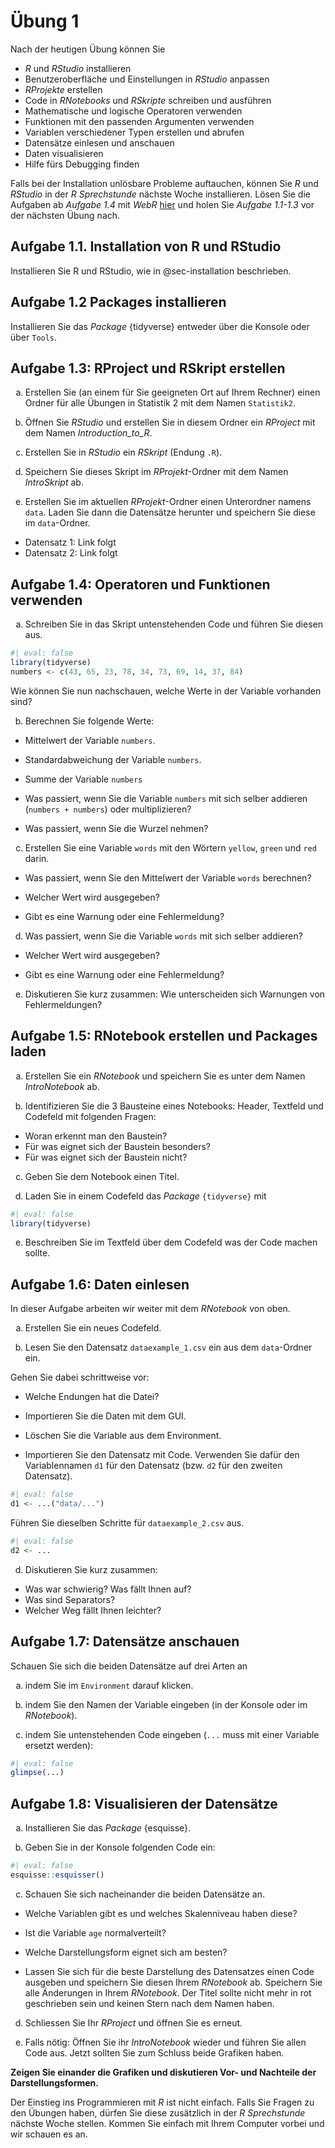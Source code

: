 # Übung 1 {.unnumbered #sec-uebung-01}

::: {.callout-note appearance="default" title="Lernziele dieser Übung"}
Nach der heutigen Übung können Sie

- _R_ und _RStudio_ installieren
- Benutzeroberfläche und Einstellungen in _RStudio_ anpassen
- _RProjekte_ erstellen
- Code in _RNotebooks_ und _RSkripte_ schreiben und ausführen
- Mathematische und logische Operatoren verwenden
- Funktionen mit den passenden Argumenten verwenden
- Variablen verschiedener Typen erstellen und abrufen
- Datensätze einlesen und anschauen
- Daten visualisieren
- Hilfe fürs Debugging finden
:::

::: {.callout-tip appearance="default" title="Übungen ohne RStudio...:"}
Falls bei der Installation unlösbare Probleme auftauchen, können Sie _R_ und _RStudio_ in der _R Sprechstunde_ nächste Woche installieren. Lösen Sie die Aufgaben ab _Aufgabe 1.4_ mit _WebR_ [hier](../appendix/webrconsole.qmd) und holen Sie _Aufgabe 1.1-1.3_ vor der nächsten Übung nach.
:::

## Aufgabe 1.1. Installation von R und RStudio

Installieren Sie R und RStudio, wie in @sec-installation beschrieben.


## Aufgabe 1.2 Packages installieren

Installieren Sie das _Package_ {tidyverse} entweder über die Konsole oder über `Tools`. 
<!-- ([hier](../r/rrstudio.qmd#packages) finden Sie die Anleitung dazu). -->


## Aufgabe 1.3: RProject und RSkript erstellen

a. Erstellen Sie (an einem für Sie geeigneten Ort auf Ihrem Rechner) einen Ordner für alle Übungen in Statistik 2 mit dem Namen `Statistik2`.
<!-- (oder einem anderen passenden Namen gemäss den [Konventionen](../r/programmingbasics.qmd#namingconventions). -->

b. Öffnen Sie _RStudio_ und erstellen Sie in diesem Ordner ein _RProject_ mit dem Namen _Introduction_to_R_.

c. Erstellen Sie in _RStudio_ ein _RSkript_ (Endung `.R`).

d. Speichern Sie dieses Skript im _RProjekt_-Ordner mit dem Namen _IntroSkript_ ab.

e. Erstellen Sie im aktuellen _RProjekt_-Ordner einen Unterordner namens `data`. Laden Sie dann die Datensätze herunter und speichern Sie diese im `data`-Ordner.

- Datensatz 1: Link folgt
- Datensatz 2: Link folgt

## Aufgabe 1.4: Operatoren und Funktionen verwenden

a. Schreiben Sie in das Skript untenstehenden Code und führen Sie diesen aus.

```r
#| eval: false
library(tidyverse)
numbers <- c(43, 65, 23, 78, 34, 73, 69, 14, 37, 84)
```

Wie können Sie nun nachschauen, welche Werte in der Variable vorhanden sind?

b. Berechnen Sie folgende Werte:

- Mittelwert der Variable `numbers`.

- Standardabweichung der Variable `numbers`.

- Summe der Variable `numbers`

- Was passiert, wenn Sie die Variable `numbers` mit sich selber addieren (`numbers + numbers`) oder multiplizieren?

- Was passiert, wenn Sie die Wurzel nehmen?

c. Erstellen Sie eine Variable `words` mit den Wörtern `yellow`, `green` und `red` darin.

- Was passiert, wenn Sie den Mittelwert der Variable `words` berechnen?

- Welcher Wert wird ausgegeben?

- Gibt es eine Warnung oder eine Fehlermeldung?


d. Was passiert, wenn Sie die Variable `words` mit sich selber addieren?

- Welcher Wert wird ausgegeben?

- Gibt es eine Warnung oder eine Fehlermeldung?


e. Diskutieren Sie kurz zusammen: Wie unterscheiden sich Warnungen von Fehlermeldungen?


## Aufgabe 1.5: RNotebook erstellen und Packages laden

a. Erstellen Sie ein _RNotebook_ und speichern Sie es unter dem Namen _IntroNotebook_ ab.

b. Identifizieren Sie die 3 Bausteine eines Notebooks: Header, Textfeld und Codefeld mit folgenden Fragen:

- Woran erkennt man den Baustein?
- Für was eignet sich der Baustein besonders?
- Für was eignet sich der Baustein nicht?

c. Geben Sie dem Notebook einen Titel.

d. Laden Sie in einem Codefeld das _Package_ `{tidyverse}` mit 

```r
#| eval: false
library(tidyverse)
```

e. Beschreiben Sie im Textfeld über dem Codefeld was der Code machen sollte.


## Aufgabe 1.6: Daten einlesen

In dieser Aufgabe arbeiten wir weiter mit dem _RNotebook_ von oben.

a. Erstellen Sie ein neues Codefeld.


b. Lesen Sie den Datensatz `dataexample_1.csv` ein aus dem `data`-Ordner ein.

Gehen Sie dabei schrittweise vor:

- Welche Endungen hat die Datei?

- Importieren Sie die Daten mit dem GUI. 

- Löschen Sie die Variable aus dem Environment.

- Importieren Sie den Datensatz mit Code. Verwenden Sie dafür den Variablennamen `d1` für den Datensatz (bzw. `d2` für den zweiten Datensatz).

```r
#| eval: false
d1 <- ...("data/...")
```

Führen Sie dieselben Schritte für `dataexample_2.csv` aus.

```r
#| eval: false
d2 <- ...
```

d. Diskutieren Sie kurz zusammen: 

- Was war schwierig? Was fällt Ihnen auf?
- Was sind Separators?
- Welcher Weg fällt Ihnen leichter?


## Aufgabe 1.7: Datensätze anschauen

Schauen Sie sich die beiden Datensätze auf drei Arten an 

a. indem Sie im `Environment` darauf klicken.

b. indem Sie den Namen der Variable eingeben (in der Konsole oder im _RNotebook_). 

c. indem Sie untenstehenden Code eingeben (`...` muss mit einer Variable ersetzt werden):

```r
#| eval: false
glimpse(...)
```

## Aufgabe 1.8: Visualisieren der Datensätze

a. Installieren Sie das _Package_ {esquisse}.

b. Geben Sie in der Konsole folgenden Code ein:

```r
#| eval: false
esquisse::esquisser()
```

c. Schauen Sie sich nacheinander die beiden Datensätze an. 

- Welche Variablen gibt es und welches Skalenniveau haben diese?

- Ist die Variable `age` normalverteilt?

- Welche Darstellungsform eignet sich am besten?

- Lassen Sie sich für die beste Darstellung des Datensatzes einen Code ausgeben und speichern Sie diesen Ihrem _RNotebook_ ab. Speichern Sie alle Änderungen in Ihrem _RNotebook_. Der Titel sollte nicht mehr in rot geschrieben sein und keinen Stern nach dem Namen haben.

d. Schliessen Sie Ihr _RProject_ und öffnen Sie es erneut.

e. Falls nötig: Öffnen Sie ihr _IntroNotebook_ wieder und führen Sie allen Code aus.
Jetzt sollten Sie zum Schluss beide Grafiken haben.

__Zeigen Sie einander die Grafiken und diskutieren Vor- und Nachteile der Darstellungsformen.__

::: {.callout-tip appearance="default" title="Bei Problemen..."}
Der Einstieg ins Programmieren mit _R_ ist nicht einfach. Falls Sie Fragen zu den Übungen haben, dürfen Sie diese zusätzlich in der _R Sprechstunde_ nächste Woche stellen. Kommen Sie einfach mit Ihrem Computer vorbei und wir schauen es an.
:::
